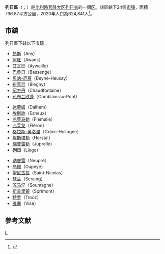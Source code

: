 {{noteTA|G1=比利时地名}}
{{Infobox settlement
| name                    = 列日區
| native_name             = <small>{{native name|fr|Arrondissement de Liège}}<br>{{native name|nl|Arrondissement Luik}}</small>
| type                    = {{flag|Belgium}}[[区_(比利时)|行政区]]
| image_skyline           = 
| image_alt               = 
| image_caption           = 
| image_map               = Arrondissement Liège Belgium Map.png
| mapsize                 = 315
| map_alt                 = 
| map_caption             = 列日區在[[列日省|列日省]]的位置
| coordinates             = {{coord|50.65|5.55|region:BE_type:adm3rd|display=inline,title}}
| coor_pinpoint           = 
| coordinates_footnotes   = 
| subdivision_type        = [[世界政區索引|国家]]
| subdivision_name        = {{BEL}}
| subdivision_type1       = [[大区_(比利时)|大区]]
| subdivision_name1       = {{BE-REG-WAL}}
| subdivision_type2       = [[省_(比利时)|省]]
| subdivision_name2       = {{BE-PROV-LG}}
| parts_type              = [[市镇_(比利时)|市镇]]
| parts_style             = para
| p1                      = 24个
| established_title       = 
| established_date        = 
| unit_pref               = Metric<!-- or US or UK -->
| area_footnotes          = 
| area_total_km2          = 796.87
| elevation_footnotes     = 
| elevation_m             = 
| population_footnotes    = 
| population_total        = {{Metadata Population BE|62000}}
| population_as_of        = {{Metadata Population BE||STAND}}
| population_density_km2  = auto
| timezone1               = [[欧洲中部时间|CET]]
| utc_offset1             = +1
| timezone1_DST           = [[欧洲中部夏令时间|CEST]]
| utc_offset1_DST         = +2
| iso_code                = 
| website                 = 
| footnotes               = 
}}
'''列日區'''（{{Lang-fr|Arrondissement de Liège}}；{{Lang-nl|Arrondissement Luik}}）是[[比利時|比利時]][[瓦隆大区|瓦隆大区]][[列日省|列日省]]的一個[[区_(比利时)|区]]。該區轄下24個[[市镇_(比利时)|市镇]]，面積796.87平方公里，2020年人口為624,841人<ref>{{Cite web |url=https://www.ibz.rrn.fgov.be/fr/population/statistiques-de-population/ |title=存档副本 |access-date=2021-06-08 |archive-date=2021-05-01 |archive-url=https://web.archive.org/web/20210501111020/https://www.ibz.rrn.fgov.be/fr/population/statistiques-de-population/ }}</ref>。

==市鎮==
列日區下辖以下市鎮：

{{col-begin|width=55em}}
{{col-break}}
*[[昂斯|昂斯]]（Ans）
*[[阿旺_(列日省)|阿旺]]（Awans）
*[[艾瓦耶|艾瓦耶]]（Aywaille）
*[[巴桑日|巴桑日]]（Bassenge）
*[[贝讷-厄赛|贝讷-厄赛]]（Beyne-Heusay）
*[[布莱尼|布莱尼]]（Blegny）
*[[绍方丹|绍方丹]]（Chaudfontaine）
*[[孔布兰欧蓬|孔布兰欧蓬]]（Comblain-au-Pont）
{{col-break}}
*[[达莱姆|达莱姆]]（Dalhem）
*[[埃斯訥|埃斯訥]]（Esneux）
*[[弗莱马勒|弗莱马勒]]（Flémalle）
*[[弗莱龙|弗莱龙]]（Fléron）
*[[格拉斯-奥洛涅|格拉斯-奥洛涅]]（Grâce-Hollogne）
*[[埃斯塔勒|埃斯塔勒]]（Herstal）
*[[瑞普雷勒|瑞普雷勒]]（Juprelle）
*'''[[列日|列日]]'''（Liège）
{{col-break}}
*[[讷普雷|讷普雷]]（Neupré）
*[[乌佩|乌佩]]（Oupeye）
*[[圣尼古拉_(列日省)|聖尼古拉]]（Saint-Nicolas）
*[[瑟兰|瑟兰]]（Seraing）
*[[苏马涅|苏马涅]]（Soumagne）
*[[斯普里蒙|斯普里蒙]]（Sprimont）
*[[特罗|特罗]]（Trooz）
*[[维塞|维塞]]（Visé）
{{col-end}}

==參考文献==
{{reflist}}

{{列日省市镇}}
{{Administrative arrondissements of Belgium|state=collapsed}}
[[Category:列日省的区|L]]
{{Hainaut-geo-stub}}